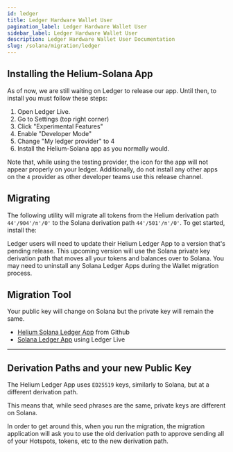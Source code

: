 ```yaml
---
id: ledger
title: Ledger Hardware Wallet User
pagination_label: Ledger Hardware Wallet User
sidebar_label: Ledger Hardware Wallet User
description: Ledger Hardware Wallet User Documentation
slug: /solana/migration/ledger
---
```


## Installing the Helium-Solana App

As of now, we are still waiting on Ledger to release our app. Until then, to install you must follow these steps:

1. Open Ledger Live. 
2. Go to Settings (top right corner)
3. Click "Experimental Features"
4. Enable "Developer Mode"
5. Change "My ledger provider" to 4
6. Install the Helium-Solana app as you normally would.

Note that, while using the testing provider, the icon for the app will not appear properly on your ledger. Additionally, do not install any other apps on the `4` provider as other developer teams use this release channel. 

## Migrating

The following utility will migrate all tokens from the Helium derivation path `44'/904'/n'/0'` to
the Solana derivation path `44'/501'/n'/0'`. To get started, install the:

Ledger users will need to update their Helium Ledger App to a version that's pending release. This
upcoming version will use the Solana private key derivation path that moves all your tokens and
balances over to Solana. You may need to uninstall any Solana Ledger Apps during the Wallet
migration process.

## Migration Tool

Your public key will change on Solana but the private key will remain the same.

- [Helium Solana Ledger App](https://github.com/helium/app-helium-solana) from Github
- [Solana Ledger App](https://support.ledger.com/hc/en-us/articles/360016265659-Solana-SOL-?support=true)
  using Ledger Live


<LedgerMigration />

---

## Derivation Paths and your new Public Key

The Helium Ledger App uses `ED25519` keys, similarly to Solana, but at a different derivation path.

This means that, while seed phrases are the same, private keys are different on Solana.

In order to get around this, when you run the migration, the migration application will ask you to
use the old derivation path to approve sending all of your Hotspots, tokens, etc to the new
derivation path.

